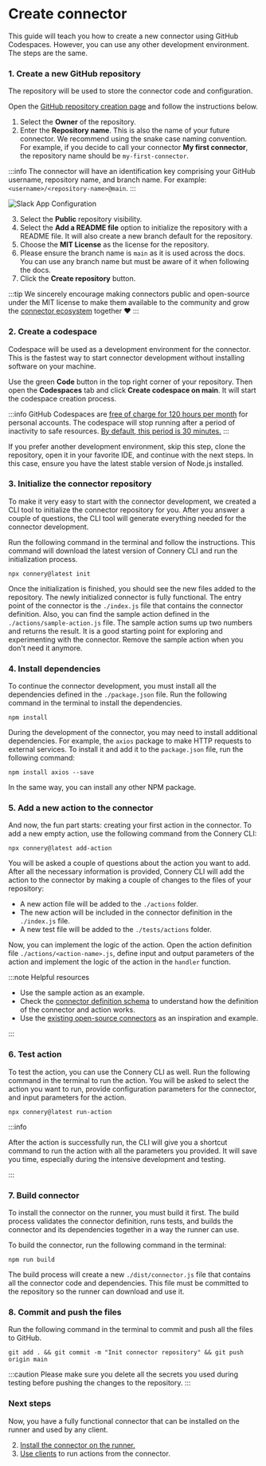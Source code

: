 # Create connector

This guide will teach you how to create a new connector using GitHub Codespaces.
However, you can use any other development environment. The steps are the same.

### 1. Create a new GitHub repository

The repository will be used to store the connector code and configuration.

Open the [GitHub repository creation page](https://github.com/new) and follow the instructions below.

1. Select the **Owner** of the repository.
2. Enter the **Repository name**. This is also the name of your future connector.
   We recommend using the snake case naming convention.
   For example, if you decide to call your connector **My first connector**, the repository name should be `my-first-connector`.

:::info
The connector will have an identification key comprising your GitHub username, repository name, and branch name.
For example: `<username>/<repository-name>@main`.
:::

![Slack App Configuration](/img/create-connector/create-repository.png)

3. Select the **Public** repository visibility.
4. Select the **Add a README file** option to initialize the repository with a README file.
   It will also create a new branch default for the repository.
5. Choose the **MIT License** as the license for the repository.
6. Please ensure the branch name is `main` as it is used across the docs.
   You can use any branch name but must be aware of it when following the docs.
7. Click the **Create repository** button.

:::tip
We sincerely encourage making connectors public and open-source under the MIT license
to make them available to the community and grow the [connector ecosystem](/docs/introduction/connector-ecosystem) together :heart:
:::

### 2. Create a codespace

Codespace will be used as a development environment for the connector.
This is the fastest way to start connector development without installing software on your machine.

Use the green **Code** button in the top right corner of your repository.
Then open the **Codespaces** tab and click **Create codespace on main**.
It will start the codespace creation process.

:::info
GitHub Codespaces are [free of charge for 120 hours per month](https://docs.github.com/en/billing/managing-billing-for-github-codespaces/about-billing-for-github-codespaces#monthly-included-storage-and-core-hours-for-personal-accounts) for personal accounts.
The codespace will stop running after a period of inactivity to safe resources.
[By default, this period is 30 minutes.](https://docs.github.com/en/codespaces/customizing-your-codespace/setting-your-timeout-period-for-github-codespaces?tool=webui#about-the-idle-timeout)
:::

If you prefer another development environment, skip this
step, clone the repository, open it in your favorite IDE, and continue with
the next steps. In this case, ensure you have the latest stable version of Node.js installed.

### 3. Initialize the connector repository

To make it very easy to start with the connector development, we created a CLI tool to initialize the connector repository for you.
After you answer a couple of questions, the CLI tool will generate everything needed for the connector development.

Run the following command in the terminal and follow the instructions.
This command will download the latest version of Connery CLI and run the initialization process.

```
npx connery@latest init
```

Once the initialization is finished, you should see the new files added to the repository.
The newly initialized connector is fully functional.
The entry point of the connector is the `./index.js` file that contains the connector definition.
Also, you can find the sample action defined in the `./actions/sample-action.js` file.
The sample action sums up two numbers and returns the result.
It is a good starting point for exploring and experimenting with the connector.
Remove the sample action when you don't need it anymore.

### 4. Install dependencies

To continue the connector development, you must install all the dependencies defined in the `./package.json` file.
Run the following command in the terminal to install the dependencies.

```
npm install
```

During the development of the connector, you may need to install additional dependencies.
For example, the `axios` package to make HTTP requests to external services.
To install it and add it to the `package.json` file, run the following command:

```
npm install axios --save
```

In the same way, you can install any other NPM package.

### 5. Add a new action to the connector

And now, the fun part starts: creating your first action in the connector.
To add a new empty action, use the following command from the Connery CLI:

```
npx connery@latest add-action
```

You will be asked a couple of questions about the action you want to add.
After all the necessary information is provided, Connery CLI will add the action to the connector
by making a couple of changes to the files of your repository:

- A new action file will be added to the `./actions` folder.
- The new action will be included in the connector definition in the `./index.js` file.
- A new test file will be added to the `./tests/actions` folder.

Now, you can implement the logic of the action. Open the action definition file `./actions/<action-name>.js`,
define input and output parameters of the action and implement the logic of the action in the `handler` function.

:::note Helpful resources

- Use the sample action as an example.
- Check the [connector definition schema](https://github.com/connery-io/connery/blob/main/packages/lib/src/connector.schema.ts)
  to understand how the definition of the connector and action works.
- Use the [existing open-source connectors](/docs/connectors) as an inspiration and example.

:::

### 6. Test action

To test the action, you can use the Connery CLI as well.
Run the following command in the terminal to run the action.
You will be asked to select the action you want to run, provide configuration parameters for the connector, and input parameters for the action.

```
npx connery@latest run-action
```

:::info

After the action is successfully run, the CLI will give you a shortcut command to run the action with all the parameters you provided.
It will save you time, especially during the intensive development and testing.

:::

### 7. Build connector

To install the connector on the runner, you must build it first.
The build process validates the connector definition, runs tests,
and builds the connector and its dependencies together in a way the runner can use.

To build the connector, run the following command in the terminal:

```
npm run build
```

The build process will create a new `./dist/connector.js` file that contains all the connector code and dependencies.
This file must be committed to the repository so the runner can download and use it.

### 8. Commit and push the files

Run the following command in the terminal to commit and push all the files to GitHub.

```
git add . && git commit -m "Init connector repository" && git push origin main
```

:::caution
Please make sure you delete all the secrets you used during testing before pushing the changes to the repository.
:::

### Next steps

Now, you have a fully functional connector that can be installed on the runner and used by any client.

2. [Install the connector on the runner.](/docs/quick-start/install-connector-on-the-runner)
3. [Use clients](/docs/quick-start/use-clients-to-call-actions) to run actions from the connector.

